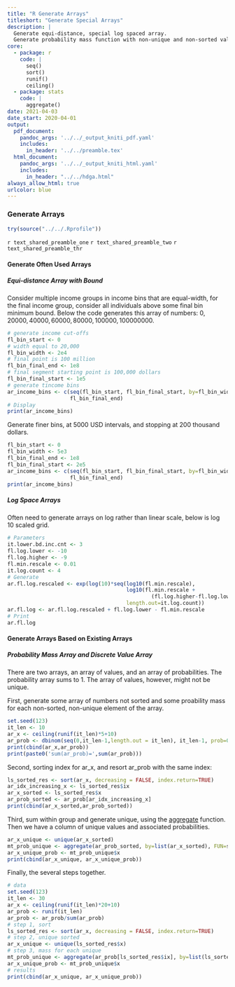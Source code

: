 ```yaml
---
title: "R Generate Arrays"
titleshort: "Generate Special Arrays"
description: |
  Generate equi-distance, special log spaced array.
  Generate probability mass function with non-unique and non-sorted value and probability arrays.
core:
  - package: r
    code: |
      seq()
      sort()
      runif()
      ceiling()
  - package: stats
    code: |
      aggregate()
date: 2021-04-03
date_start: 2020-04-01
output:
  pdf_document:
    pandoc_args: '../../_output_kniti_pdf.yaml'
    includes:
      in_header: '../../preamble.tex'
  html_document:
    pandoc_args: '../../_output_kniti_html.yaml'
    includes:
      in_header: "../../hdga.html"
always_allow_html: true
urlcolor: blue
---
```


### Generate Arrays

```r
try(source("../../.Rprofile"))
```

`r text_shared_preamble_one`
`r text_shared_preamble_two`
`r text_shared_preamble_thr`

#### Generate Often Used Arrays

##### Equi-distance Array with Bound

Consider multiple income groups in income bins that are equal-width, for the final income group, consider all individuals above some final bin minimum bound. Below the code generates this array of numbers: $0, 20000, 40000, 60000, 80000, 100000, 100000000$. 

```r
# generate income cut-offs
fl_bin_start <- 0
# width equal to 20,000
fl_bin_width <- 2e4
# final point is 100 million
fl_bin_final_end <- 1e8
# final segment starting point is 100,000 dollars
fl_bin_final_start <- 1e5
# generate tincome bins
ar_income_bins <- c(seq(fl_bin_start, fl_bin_final_start, by=fl_bin_width), 
                    fl_bin_final_end)
# Display
print(ar_income_bins)
```

Generate finer bins, at 5000 USD intervals, and stopping at 200 thousand dollars.

```r
fl_bin_start <- 0
fl_bin_width <- 5e3
fl_bin_final_end <- 1e8
fl_bin_final_start <- 2e5
ar_income_bins <- c(seq(fl_bin_start, fl_bin_final_start, by=fl_bin_width), 
                    fl_bin_final_end)
print(ar_income_bins)
```

##### Log Space Arrays

Often need to generate arrays on log rather than linear scale, below is log 10 scaled grid.

```r
# Parameters
it.lower.bd.inc.cnt <- 3
fl.log.lower <- -10
fl.log.higher <- -9
fl.min.rescale <- 0.01
it.log.count <- 4
# Generate
ar.fl.log.rescaled <- exp(log(10)*seq(log10(fl.min.rescale),
                                      log10(fl.min.rescale +
                                              (fl.log.higher-fl.log.lower)),
                                      length.out=it.log.count))
ar.fl.log <- ar.fl.log.rescaled + fl.log.lower - fl.min.rescale
# Print
ar.fl.log
```

#### Generate Arrays Based on Existing Arrays

##### Probability Mass Array and Discrete Value Array

There are two arrays, an array of values, and an array of probabilities. The probability array sums to 1. The array of values, however, might not be unique.

First, generate some array of numbers not sorted and some proability mass for each non-sorted, non-unique element of the array. 
```r
set.seed(123)
it_len <- 10
ar_x <- ceiling(runif(it_len)*5+10)
ar_prob <- dbinom(seq(0,it_len-1,length.out = it_len), it_len-1, prob=0.5)
print(cbind(ar_x,ar_prob))
print(paste0('sum(ar_prob)=',sum(ar_prob)))
```

Second, sorting index for ar_x, and resort ar_prob with the same index:

```r
ls_sorted_res <- sort(ar_x, decreasing = FALSE, index.return=TRUE)
ar_idx_increasing_x <- ls_sorted_res$ix
ar_x_sorted <- ls_sorted_res$x
ar_prob_sorted <- ar_prob[ar_idx_increasing_x]
print(cbind(ar_x_sorted,ar_prob_sorted))
```

Third, sum within group and generate unique, using the [aggregate](https://www.rdocumentation.org/packages/stats/versions/3.6.2/topics/aggregate) function. Then we have a column of unique values and associated probabilities. 

```r
ar_x_unique <- unique(ar_x_sorted)
mt_prob_unique <- aggregate(ar_prob_sorted, by=list(ar_x_sorted), FUN=sum)
ar_x_unique_prob <- mt_prob_unique$x
print(cbind(ar_x_unique, ar_x_unique_prob))
```

Finally, the several steps together.

```r
# data
set.seed(123)
it_len <- 30
ar_x <- ceiling(runif(it_len)*20+10)
ar_prob <- runif(it_len)
ar_prob <- ar_prob/sum(ar_prob)
# step 1, sort
ls_sorted_res <- sort(ar_x, decreasing = FALSE, index.return=TRUE)
# step 2, unique sorted
ar_x_unique <- unique(ls_sorted_res$x)
# step 3, mass for each unique
mt_prob_unique <- aggregate(ar_prob[ls_sorted_res$ix], by=list(ls_sorted_res$x), FUN=sum)
ar_x_unique_prob <- mt_prob_unique$x
# results
print(cbind(ar_x_unique, ar_x_unique_prob))
```
